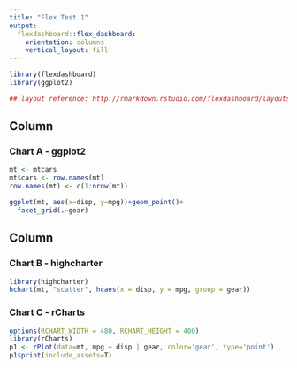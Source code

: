 ```yaml
---
title: "Flex Test 1"
output: 
  flexdashboard::flex_dashboard:
    orientation: columns
    vertical_layout: fill
---
```


```r
library(flexdashboard)
library(ggplot2)

## layout reference: http://rmarkdown.rstudio.com/flexdashboard/layouts.html
```

Column {data-width=650}
-----------------------------------------------------------------------

### Chart A - ggplot2

```r
mt <- mtcars
mt$cars <- row.names(mt)
row.names(mt) <- c(1:nrow(mt))

ggplot(mt, aes(x=disp, y=mpg))+geom_point()+
  facet_grid(.~gear)
```

Column {data-width=350}
-----------------------------------------------------------------------

### Chart B - highcharter

```r
library(highcharter)
hchart(mt, "scatter", hcaes(x = disp, y = mpg, group = gear))
```

### Chart C - rCharts

```r
options(RCHART_WIDTH = 480, RCHART_HEIGHT = 400)
library(rCharts)
p1 <- rPlot(data=mt, mpg ~ disp | gear, color='gear', type='point')
p1$print(include_assets=T)

```

